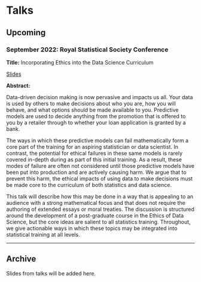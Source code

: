 # Talks

## Upcoming

### September 2022: Royal Statistical Society Conference

__Title:__ Incorporating Ethics into the Data Science Curriculum 

<a href="../assets/talks/slides/RSS_2022_slides_zak_varty.pdf" class="btn btn-outline-primary folat-end">Slides <span class="bi bi-file-pdf"></span></a>

__Abstract:__

Data-driven decision making is now pervasive and impacts us all. Your data is used by others to make decisions about who you are, how you will behave, and what options should be made available to you. Predictive models are used to decide anything from the promotion that is offered to you by a retailer through to whether your loan application is granted by a bank.  

The ways in which these predictive models can fail mathematically form a core part of the training for an aspiring statistician or data scientist. In contrast, the potential for ethical failures in these same models is rarely covered in-depth during as part of this initial training. As a result, these modes of failure are often not considered until those predictive models have been put into production and are actively causing harm. We argue that to prevent this harm, the ethical impacts of using data to make decisions must be made core to the curriculum of both statistics and data science.  

This talk will describe how this may be done in a way that is appealing to an audience with a strong mathematical focus and that does not require the authoring of extended essays or moral treaties. The discussion is structured around the development of a post-graduate course in the Ethics of Data Science, but the core ideas are salient to all statistics training. Throughout, we give actionable ways in which these topics may be integrated into statistical training at all levels.  

---

## Archive 

Slides from talks will be added here. 